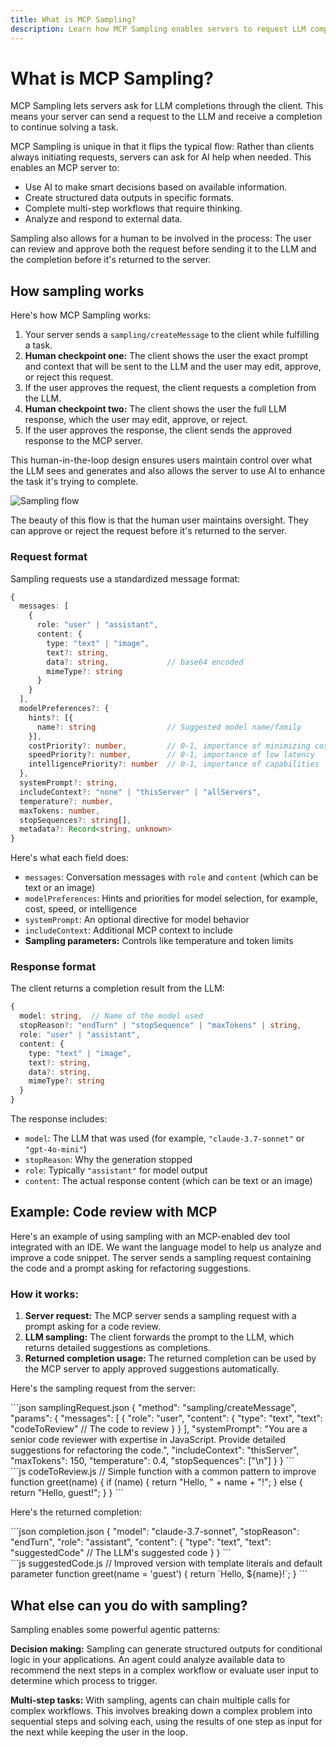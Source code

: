 ```yaml
---
title: What is MCP Sampling?
description: Learn how MCP Sampling enables servers to request LLM completions through clients, enabling sophisticated agentic behaviors.
---
```



<GramCallout />

# What is MCP Sampling?

MCP Sampling lets servers ask for LLM completions through the client. This means your server can send a request to the LLM and receive a completion to continue solving a task.

MCP Sampling is unique in that it flips the typical flow: Rather than clients always initiating requests, servers can ask for AI help when needed. This enables an MCP server to:

- Use AI to make smart decisions based on available information.
- Create structured data outputs in specific formats.
- Complete multi-step workflows that require thinking.
- Analyze and respond to external data.

Sampling also allows for a human to be involved in the process: The user can review and approve both the request before sending it to the LLM and the completion before it's returned to the server.

## How sampling works

Here's how MCP Sampling works:

1. Your server sends a `sampling/createMessage` to the client while fulfilling a task.
2. **Human checkpoint one:** The client shows the user the exact prompt and context that will be sent to the LLM and the user may edit, approve, or reject this request.
3. If the user approves the request, the client requests a completion from the LLM.
4. **Human checkpoint two:** The client shows the user the full LLM response, which the user may edit, approve, or reject.
5. If the user approves the response, the client sends the approved response to the MCP server.

This human-in-the-loop design ensures users maintain control over what the LLM sees and generates and also allows the server to use AI to enhance the task it's trying to complete.

![Sampling flow](../../assets/building-servers/sampling-diagram.png)

The beauty of this flow is that the human user maintains oversight. They can approve or reject the request before it's returned to the server.

### Request format

Sampling requests use a standardized message format:

```typescript
{
  messages: [
    {
      role: "user" | "assistant",
      content: {
        type: "text" | "image",
        text?: string,
        data?: string,             // base64 encoded
        mimeType?: string
      }
    }
  ],
  modelPreferences?: {
    hints?: [{
      name?: string                // Suggested model name/family
    }],
    costPriority?: number,         // 0-1, importance of minimizing cost
    speedPriority?: number,        // 0-1, importance of low latency
    intelligencePriority?: number  // 0-1, importance of capabilities
  },
  systemPrompt?: string,
  includeContext?: "none" | "thisServer" | "allServers",
  temperature?: number,
  maxTokens: number,
  stopSequences?: string[],
  metadata?: Record<string, unknown>
}
```

Here's what each field does:

- `messages`: Conversation messages with `role` and `content` (which can be text or an image)
- `modelPreferences`: Hints and priorities for model selection, for example, cost, speed, or intelligence
- `systemPrompt`: An optional directive for model behavior
- `includeContext`: Additional MCP context to include
- **Sampling parameters:** Controls like temperature and token limits

### Response format

The client returns a completion result from the LLM:

```typescript
{
  model: string,  // Name of the model used
  stopReason?: "endTurn" | "stopSequence" | "maxTokens" | string,
  role: "user" | "assistant",
  content: {
    type: "text" | "image",
    text?: string,
    data?: string,
    mimeType?: string
  }
}
```

The response includes:

- `model`: The LLM that was used (for example, `"claude-3.7-sonnet"` or `"gpt-4o-mini"`)
- `stopReason`: Why the generation stopped
- `role`: Typically `"assistant"` for model output
- `content`: The actual response content (which can be text or an image)

## Example: Code review with MCP

Here's an example of using sampling with an MCP-enabled dev tool integrated with an IDE. We want the language model to help us analyze and improve a code snippet. The server sends a sampling request containing the code and a prompt asking for refactoring suggestions.

### How it works:

1. **Server request:** The MCP server sends a sampling request with a prompt asking for a code review.
2. **LLM sampling:** The client forwards the prompt to the LLM, which returns detailed suggestions as completions.
3. **Returned completion usage:** The returned completion can be used by the MCP server to apply approved suggestions automatically.

Here's the sampling request from the server:

<div className="md:flex gap-10">
  <div className="md:w-1/2">
```json samplingRequest.json
{
  "method": "sampling/createMessage",
  "params": {
    "messages": [
      {
        "role": "user",
        "content": {
          "type": "text",
          "text": "codeToReview" // The code to review
        }
      }
    ],
    "systemPrompt": "You are a senior code reviewer with expertise in JavaScript. Provide detailed suggestions for refactoring the code.",
    "includeContext": "thisServer",
    "maxTokens": 150,
    "temperature": 0.4,
    "stopSequences": ["\n"]
  }
}
```
  </div>

  <div className="md:w-1/2">
```js codeToReview.js
// Simple function with a common pattern to improve
function greet(name) {
  if (name) {
    return "Hello, " + name + "!";
  } else {
    return "Hello, guest!";
  }
}
```
  </div>
</div>

Here's the returned completion:

<div className="md:flex gap-10">
  <div className="md:w-1/2">
```json completion.json
{
  "model": "claude-3.7-sonnet",
  "stopReason": "endTurn",
  "role": "assistant",
  "content": {
    "type": "text",
    "text": "suggestedCode" // The LLM's suggested code
  }
}
```
  </div>

  <div className="md:w-1/2">
```js suggestedCode.js
// Improved version with template literals and default parameter
function greet(name = 'guest') {
  return `Hello, ${name}!`;
}
```
  </div>
</div>

## What else can you do with sampling?

Sampling enables some powerful agentic patterns:

**Decision making:** Sampling can generate structured outputs for conditional logic in your applications. An agent could analyze available data to recommend the next steps in a complex workflow or evaluate user input to determine which process to trigger.

**Multi-step tasks:** With sampling, agents can chain multiple calls for complex workflows. This involves breaking down a complex problem into sequential steps and solving each, using the results of one step as input for the next while keeping the user in the loop.
